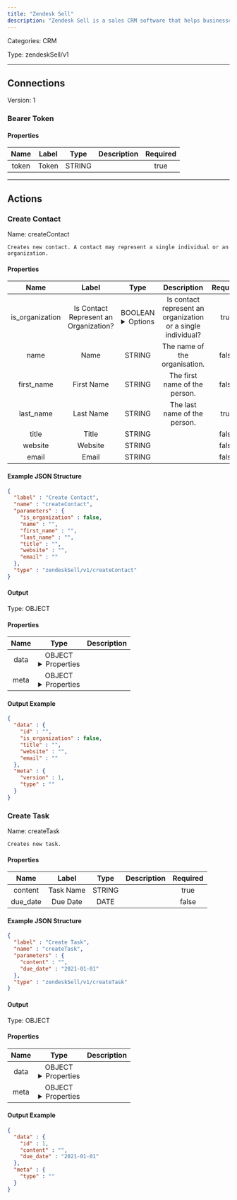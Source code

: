 ```yaml
---
title: "Zendesk Sell"
description: "Zendesk Sell is a sales CRM software that helps businesses manage leads, contacts, and deals efficiently."
---
```



Categories: CRM


Type: zendeskSell/v1

<hr />




## Connections

Version: 1


### Bearer Token

#### Properties

|      Name       |      Label     |     Type     |     Description     | Required |
|:---------------:|:--------------:|:------------:|:-------------------:|:--------:|
| token | Token | STRING |  | true |





<hr />


## Actions


### Create Contact
Name: createContact

`Creates new contact. A contact may represent a single individual or an organization.`

#### Properties

|      Name       |      Label     |     Type     |     Description     | Required |
|:---------------:|:--------------:|:------------:|:-------------------:|:--------:|
| is_organization | Is Contact Represent an Organization? | BOOLEAN <details> <summary> Options </summary> true, false </details> | Is contact represent an organization or a single individual? | true |
| name | Name | STRING | The name of the organisation. | false |
| first_name | First Name | STRING | The first name of the person. | false |
| last_name | Last Name | STRING | The last name of the person. | true |
| title | Title | STRING |  | false |
| website | Website | STRING |  | false |
| email | Email | STRING |  | false |

#### Example JSON Structure
```json
{
  "label" : "Create Contact",
  "name" : "createContact",
  "parameters" : {
    "is_organization" : false,
    "name" : "",
    "first_name" : "",
    "last_name" : "",
    "title" : "",
    "website" : "",
    "email" : ""
  },
  "type" : "zendeskSell/v1/createContact"
}
```

#### Output



Type: OBJECT


#### Properties

|     Name     |     Type     |     Description     |
|:------------:|:------------:|:-------------------:|
| data | OBJECT <details> <summary> Properties </summary> &#123;STRING\(id), BOOLEAN\(is_organization), STRING\(title), STRING\(website), STRING\(email)&#125; </details> |  |
| meta | OBJECT <details> <summary> Properties </summary> &#123;INTEGER\(version), STRING\(type)&#125; </details> |  |




#### Output Example
```json
{
  "data" : {
    "id" : "",
    "is_organization" : false,
    "title" : "",
    "website" : "",
    "email" : ""
  },
  "meta" : {
    "version" : 1,
    "type" : ""
  }
}
```


### Create Task
Name: createTask

`Creates new task.`

#### Properties

|      Name       |      Label     |     Type     |     Description     | Required |
|:---------------:|:--------------:|:------------:|:-------------------:|:--------:|
| content | Task Name | STRING |  | true |
| due_date | Due Date | DATE |  | false |

#### Example JSON Structure
```json
{
  "label" : "Create Task",
  "name" : "createTask",
  "parameters" : {
    "content" : "",
    "due_date" : "2021-01-01"
  },
  "type" : "zendeskSell/v1/createTask"
}
```

#### Output



Type: OBJECT


#### Properties

|     Name     |     Type     |     Description     |
|:------------:|:------------:|:-------------------:|
| data | OBJECT <details> <summary> Properties </summary> &#123;INTEGER\(id), STRING\(content), DATE\(due_date)&#125; </details> |  |
| meta | OBJECT <details> <summary> Properties </summary> &#123;STRING\(type)&#125; </details> |  |




#### Output Example
```json
{
  "data" : {
    "id" : 1,
    "content" : "",
    "due_date" : "2021-01-01"
  },
  "meta" : {
    "type" : ""
  }
}
```




